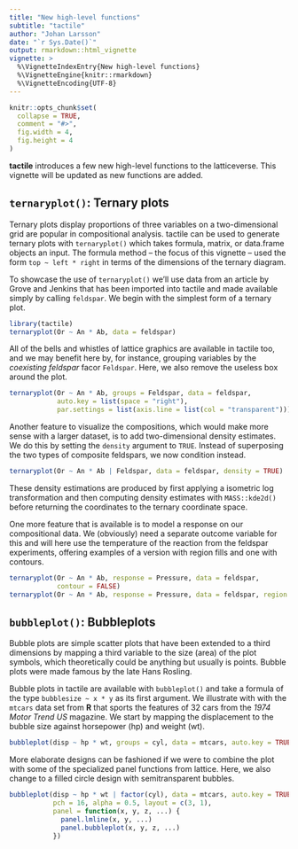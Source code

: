 ```yaml
---
title: "New high-level functions"
subtitle: "tactile"
author: "Johan Larsson"
date: "`r Sys.Date()`"
output: rmarkdown::html_vignette
vignette: >
  %\VignetteIndexEntry{New high-level functions}
  %\VignetteEngine{knitr::rmarkdown}
  %\VignetteEncoding{UTF-8}
---
```


```r
knitr::opts_chunk$set(
  collapse = TRUE,
  comment = "#>",
  fig.width = 4,
  fig.height = 4
)
```

**tactile** introduces a few new high-level functions to the latticeverse.
This vignette will be updated as new functions are added.

## `ternaryplot()`: Ternary plots

Ternary plots display proportions of three variables on a two-dimensional grid
are popular in compositional analysis. tactile can be used to generate 
ternary plots with `ternaryplot()` which takes formula, matrix, or 
data.frame objects an input. The formula method -- the focus of this 
vignette -- used the form `top ~ left * right` in terms of the
dimensions of the ternary diagram. 

To showcase the use of `ternaryplot()` we'll use data from an article
by Grove and Jenkins that has been imported into tactile and made available
simply by calling `feldspar`. We begin with the simplest form of a 
ternary plot.

```r
library(tactile)
ternaryplot(Or ~ An * Ab, data = feldspar)
```

All of the bells and whistles of lattice graphics are available in tactile too,
and we may benefit here by, for instance, grouping variables by the
*coexisting feldspar* facor `Feldspar`. Here, we also remove the useless
box around the plot.

```r
ternaryplot(Or ~ An * Ab, groups = Feldspar, data = feldspar,
            auto.key = list(space = "right"),
            par.settings = list(axis.line = list(col = "transparent")))
```

Another feature to visualize the compositions, which would make more sense
with a larger dataset, is to add two-dimensional density estimates. We do this 
by setting the `density` argument to `TRUE`. Instead of superposing the
two types of composite feldspars, we now condition instead.

```r
ternaryplot(Or ~ An * Ab | Feldspar, data = feldspar, density = TRUE)
```

These density estimations are produced by first applying a isometric
log transformation and then computing density estimates with `MASS::kde2d()`
before returning the coordinates to the ternary coordinate space.

One more feature that is available is to model a response on our
compositional data. We (obviously) need a separate outcome variable for this
and will here use the temperature of the reaction from the feldspar 
experiments, offering examples of a version with region fills and one
with contours.

```r
ternaryplot(Or ~ An * Ab, response = Pressure, data = feldspar,
            contour = FALSE)
ternaryplot(Or ~ An * Ab, response = Pressure, data = feldspar, region = FALSE)
```


## `bubbleplot()`: Bubbleplots

Bubble plots are simple scatter plots that have been extended to a third
dimensions by mapping a third variable to the size (area) of the plot symbols,
which theoretically could be anything but usually is points. Bubble plots were
made famous by the late Hans Rosling. 

Bubble plots in tactile are available with `bubbleplot()` and
take a formula of the type `bubblesize ~ x * y` as its first argument. We
illustrate with with the `mtcars` data set from **R** that sports the
features of 32 cars from the *1974 Motor Trend US* magazine. We start
by mapping the displacement to the bubble size against horsepower (hp) 
and weight (wt).

```r
bubbleplot(disp ~ hp * wt, groups = cyl, data = mtcars, auto.key = TRUE)
```

More elaborate designs can be fashioned if we were to combine the plot
with some of the specialized panel functions from lattice. Here, we also
change to a filled circle design with semitransparent bubbles.

```r
bubbleplot(disp ~ hp * wt | factor(cyl), data = mtcars, auto.key = TRUE,
           pch = 16, alpha = 0.5, layout = c(3, 1),
           panel = function(x, y, z, ...) {
             panel.lmline(x, y, ...)
             panel.bubbleplot(x, y, z, ...)
           })
```

